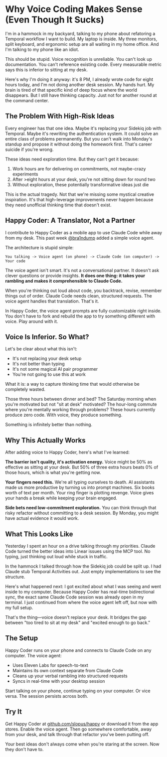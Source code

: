# Why Voice Coding Makes Sense (Even Though It Sucks)

I'm in a hammock in my backyard, talking to my phone about refatoring a Temporal workflow
 I want to build. My laptop is inside. My three monitors, split
keyboard, and ergonomic setup are all waiting in my home office. And I'm talking
to my phone like an idiot.

This should be stupid. Voice recognition is unreliable. You can't look up
documentation. You can't reference existing code. Every measurable metric says
this is inferior to sitting at my desk.

Here's why I'm doing it anyway: it's 8 PM, I already wrote code for eight hours
today, and I'm not doing another desk session. My hands hurt. My brain is tired
of that specific kind of deep focus where the world disappears. But I still have
thinking capacity. Just not for another round at the command center.

## The Problem With High-Risk Ideas

Every engineer has that one idea. Maybe it's replacing your Sidekiq job with
Temporal. Maybe it's rewriting the authentication system. It could solve an
entire class of problems permanently. But you can't walk into Monday's standup
and propose it without doing the homework first. That's career suicide if you're
wrong.

These ideas need exploration time. But they can't get it because:
1. Work hours are for delivering on commitments, not maybe-crazy experiments
2. After >eight hours at your desk, you're not sitting down for round two
3. Without exploration, these potentially transformative ideas just die

This is the actual tragedy. Not that we're missing some mystical creative
inspiration. It's that high-leverage improvements never happen because they need
unofficial thinking time that doesn't exist.

## Happy Coder: A Translator, Not a Partner

I contribute to Happy Coder as a mobile app to use Claude Code while away from my desk.
This past week [@bra1ndump](https://github.com/bra1ndump) added a simple voice agent.

The architecture is stupid simple:
```
You talking -> Voice agent (on phone) -> Claude Code (on computer) -> Your code
```

The voice agent isn't smart. It's not a conversational partner. It doesn't ask
clever questions or provide insights. **It does one thing: it takes your
rambling and makes it comprehensible to Claude Code.**

When you're thinking out loud about code, you backtrack, revise, remember things
out of order. Claude Code needs clean, structured requests. The voice agent
handles that translation. That's it.

In Happy Coder, the voice agent prompts are fully customizable right inside. You
don't have to fork and rebuild the app to try something different with voice.
Play around with it.

## Voice Is Inferior. So What?

Let's be clear about what this isn't:
- It's not replacing your desk setup
- It's not better than typing
- It's not some magical AI pair programmer
- You're not going to use this at work

What it is: a way to capture thinking time that would otherwise be completely
wasted.

Those three hours between dinner and bed? The Saturday morning when you're
motivated but not "sit at desk" motivated? The hour-long commute where you're
mentally working through problems? These hours currently produce zero code. With
voice, they produce something.

Something is infinitely better than nothing.

## Why This Actually Works

After adding voice to Happy Coder, here's what I've learned:

**The barrier isn't quality, it's activation energy.** Voice might be 50% as
effective as sitting at your desk. But 50% of three extra hours beats 0% of
those hours, which is what you're getting now.

**Your fingers need this.** We're all typing ourselves to death. AI assistants
made us more productive by turning us into prompt machines. Six books worth of
text per month. Your ring finger is plotting revenge. Voice gives your hands a
break while keeping your brain engaged.

**Side bets need low-commitment exploration.** You can think through that risky
refactor without committing to a desk session. By Monday, you might have actual
evidence it would work.

## What This Looks Like

Yesterday I spent an hour on a drive talking through my priorities. Claude Code
turned the better ideas into Linear issues using the MCP tool. No typing, just
thinking out loud while stuck in traffic.

In the hammock I talked through how the Sidekiq job could be split up. I had
Claude stub Temporal Activities out. Just empty implementations to see the
structure.

Here's what happened next: I got excited about what I was seeing and went inside
to my computer. Because Happy Coder has real-time bidirectional sync, the exact
same Claude Code session was already open in my terminal. I just continued from
where the voice agent left off, but now with my full setup.

That's the thing—voice doesn't replace your desk. It bridges the gap between
"too tired to sit at my desk" and "excited enough to go back."

## The Setup

Happy Coder runs on your phone and connects to Claude Code on any computer. The voice agent:
- Uses Eleven Labs for speech-to-text
- Maintains its own context separate from Claude Code
- Cleans up your verbal rambling into structured requests
- Syncs in real-time with your desktop session

Start talking on your phone, continue typing on your computer. Or vice versa.
The session persists across both.

## Try It

Get Happy Coder at [github.com/slopus/happy](https://github.com/slopus/happy) or
download it from the app stores. Enable the voice agent. Then go somewhere
comfortable, away from your desk, and talk through that refactor you've been
putting off.

Your best ideas don't always come when you're staring at the screen. Now they
don't have to.